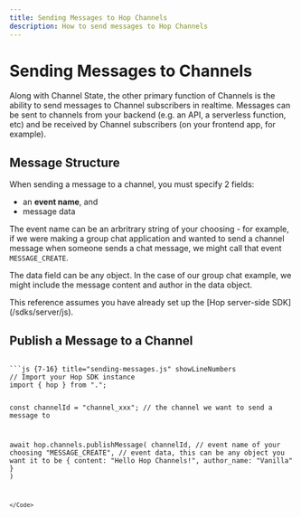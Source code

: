 ```yaml
---
title: Sending Messages to Hop Channels
description: How to send messages to Hop Channels
---
```



# Sending Messages to Channels

Along with Channel State, the other primary function of Channels is the ability to send messages to Channel subscribers in realtime. Messages can be sent to channels from your backend (e.g. an API, a serverless function, etc) and be received by Channel subscribers (on your frontend app, for example).

## Message Structure

When sending a message to a channel, you must specify 2 fields:

- an **event name**, and
- message data

The event name can be an arbritrary string of your choosing - for example, if we were making a group chat application and wanted to send a channel message when someone sends a chat message, we might call that event `MESSAGE_CREATE`.

The data field can be any object. In the case of our group chat example, we might include the message content and author in the data object.

<Callout type="info">
	This reference assumes you have already set up the [Hop server-side
	SDK](/sdks/server/js).
</Callout>

## Publish a Message to a Channel

<Code>
```js {7-16} title="sending-messages.js" showLineNumbers
// Import your Hop SDK instance
import { hop } from ".";

const channelId = "channel_xxx"; // the channel we want to send a message to

await hop.channels.publishMessage(
channelId,
// event name of your choosing
"MESSAGE_CREATE",
// event data, this can be any object you want it to be
{
content: "Hello Hop Channels!",
author_name: "Vanilla"
}
)

```
</Code>
```
